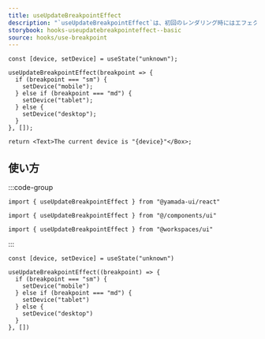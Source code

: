 ```yaml
---
title: useUpdateBreakpointEffect
description: "`useUpdateBreakpointEffect`は、初回のレンダリング時にはエフェクトをスキップし、ブレイクポイントが変更されたときにエフェクトを実行するカスタムフックです。"
storybook: hooks-useupdatebreakpointeffect--basic
source: hooks/use-breakpoint
---
```


```tsx preview functional client
const [device, setDevice] = useState("unknown");

useUpdateBreakpointEffect(breakpoint => {
  if (breakpoint === "sm") {
    setDevice("mobile");
  } else if (breakpoint === "md") {
    setDevice("tablet");
  } else {
    setDevice("desktop");
  }
}, []);

return <Text>The current device is "{device}"</Box>;
```

## 使い方

:::code-group

```tsx [package]
import { useUpdateBreakpointEffect } from "@yamada-ui/react"
```

```tsx [alias]
import { useUpdateBreakpointEffect } from "@/components/ui"
```

```tsx [monorepo]
import { useUpdateBreakpointEffect } from "@workspaces/ui"
```

:::

```tsx
const [device, setDevice] = useState("unknown")

useUpdateBreakpointEffect((breakpoint) => {
  if (breakpoint === "sm") {
    setDevice("mobile")
  } else if (breakpoint === "md") {
    setDevice("tablet")
  } else {
    setDevice("desktop")
  }
}, [])
```
